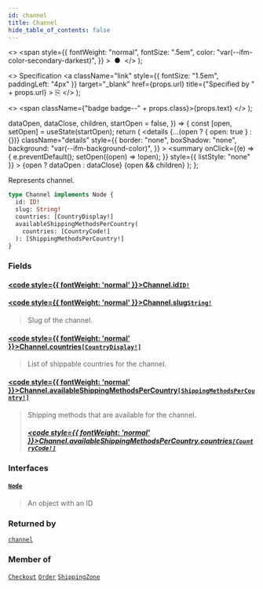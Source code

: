 ```yaml
---
id: channel
title: Channel
hide_table_of_contents: false
---
```


  <>
    <span
      style={{
        fontWeight: "normal",
        fontSize: ".5em",
        color: "var(--ifm-color-secondary-darkest)",
      }}
    >
      &nbsp;●&nbsp;
    </span>
  </>
);

  <>
    Specification
    <a
      className="link"
      style={{ fontSize: "1.5em", paddingLeft: "4px" }}
      target="\_blank"
      href={props.url}
      title={"Specified by " + props.url}
    >
      ⎘
    </a>
  </>
);

  <>
    <span className={"badge badge--" + props.class}>{props.text}</span>
  </>
);


  dataOpen,
  dataClose,
  children,
  startOpen = false,
}) => {
  const [open, setOpen] = useState(startOpen);
  return (
    <details
      {...(open ? { open: true } : {})}
      className="details"
      style={{
        border: "none",
        boxShadow: "none",
        background: "var(--ifm-background-color)",
      }}
    >
      <summary
        onClick={(e) => {
          e.preventDefault();
          setOpen((open) => !open);
        }}
        style={{ listStyle: "none" }}
      >
        {open ? dataOpen : dataClose}
      </summary>
      {open && children}
    </details>
  );
};

Represents channel.

```graphql
type Channel implements Node {
  id: ID!
  slug: String!
  countries: [CountryDisplay!]
  availableShippingMethodsPerCountry(
    countries: [CountryCode!]
  ): [ShippingMethodsPerCountry!]
}
```

### Fields

#### [<code style={{ fontWeight: 'normal' }}>Channel.<b>id</b></code>](#)<Bullet />[`ID!`](../../../api-storefront/miscellaneous/scalars/id) <Badge class="secondary" text="non-null"/> <Badge class="secondary" text="scalar"/>

>

#### [<code style={{ fontWeight: 'normal' }}>Channel.<b>slug</b></code>](#)<Bullet />[`String!`](../../../api-storefront/miscellaneous/scalars/string) <Badge class="secondary" text="non-null"/> <Badge class="secondary" text="scalar"/>

> Slug of the channel.

#### [<code style={{ fontWeight: 'normal' }}>Channel.<b>countries</b></code>](#)<Bullet />[`[CountryDisplay!]`](../../../api-storefront/miscellaneous/objects/country-display) <Badge class="secondary" text="list"/> <Badge class="secondary" text="object"/>

> List of shippable countries for the channel.
>
> <Badge text="Added in Saleor 3.6" class="secondary margin-bottom--sm" />

#### [<code style={{ fontWeight: 'normal' }}>Channel.<b>availableShippingMethodsPerCountry</b></code>](#)<Bullet />[`[ShippingMethodsPerCountry!]`](../../../api-storefront/shipping/objects/shipping-methods-per-country) <Badge class="secondary" text="list"/> <Badge class="secondary" text="object"/>

> Shipping methods that are available for the channel.
>
> <Badge text="Added in Saleor 3.6" class="secondary margin-bottom--sm" />
>
> ##### [<code style={{ fontWeight: 'normal' }}>Channel.availableShippingMethodsPerCountry.<b>countries</b></code>](#)<Bullet />[`[CountryCode!]`](../../../api-storefront/miscellaneous/enums/country-code) <Badge class="secondary" text="list"/> <Badge class="secondary" text="enum"/>

### Interfaces

#### [`Node`](../../../api-storefront/miscellaneous/interfaces/node) <Badge class="secondary" text="interface"/>

> An object with an ID

### Returned by

[`channel`](../../../api-storefront/channels/queries/channel) <Badge class="secondary" text="query"/>

### Member of

[`Checkout`](../../../api-storefront/checkout/objects/checkout) <Badge class="secondary" text="object"/><Bullet />[`Order`](../../../api-storefront/orders/objects/order) <Badge class="secondary" text="object"/><Bullet />[`ShippingZone`](../../../api-storefront/shipping/objects/shipping-zone) <Badge class="secondary" text="object"/>
